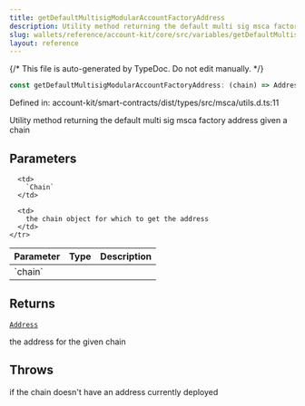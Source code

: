 ```yaml
---
title: getDefaultMultisigModularAccountFactoryAddress
description: Utility method returning the default multi sig msca factory address given a chain
slug: wallets/reference/account-kit/core/src/variables/getDefaultMultisigModularAccountFactoryAddress
layout: reference
---
```


{/* This file is auto-generated by TypeDoc. Do not edit manually. */}

```ts
const getDefaultMultisigModularAccountFactoryAddress: (chain) => Address;
```

Defined in: account-kit/smart-contracts/dist/types/src/msca/utils.d.ts:11

Utility method returning the default multi sig msca factory address given a chain

## Parameters

<table>
  <thead>
    <tr>
      <th align="left">Parameter</th>
      <th align="left">Type</th>
      <th align="left">Description</th>
    </tr>
  </thead>

  <tbody>
    <tr>
      <td>
        `chain`
      </td>

      <td>
        `Chain`
      </td>

      <td>
        the chain object for which to get the address
      </td>
    </tr>

  </tbody>
</table>

## Returns

[`Address`](../../../../aa-sdk/core/src/type-aliases/Address.mdx)

the address for the given chain

## Throws

if the chain doesn't have an address currently deployed
